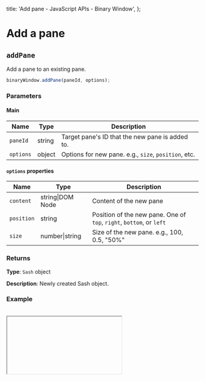 
  title: 'Add pane - JavaScript APIs - Binary Window',
};

# Add a pane

## `addPane`

Add a pane to an existing pane.

```js
binaryWindow.addPane(paneId, options);
```

### Parameters

#### Main

| Name      | Type   | Description                                          |
| --------- | ------ | ---------------------------------------------------- |
| `paneId`  | string | Target pane's ID that the new pane is added to.      |
| `options` | object | Options for new pane. e.g., `size`, `position`, etc. |

#### `options` properties

| Name       | Type             | Description                                                          |
| ---------- | ---------------- | -------------------------------------------------------------------- |
| `content`  | string\|DOM Node | Content of the new pane                                              |
| `position` | string           | Position of the new pane. One of `top`, `right`, `bottom`, or `left` |
| `size`     | number\|string   | Size of the new pane. e.g., 100, 0.5, "50%"                          |

### Returns

**Type**: `Sash` object

**Description**: Newly created Sash object.

### Example

<br />
<IFrame path="add-pane" />

```html
<button id="add-pane">Add pane</button>
<div id="container" style="width: 400px; height: 260px"></div>
```

```js
const bwin = new BinaryWindow({
  fitContainer: true,
  children: [
    { position: 'left', id: 'pane-1', content: 'Pane 1' },
    {
      position: 'right',
      id: 'pane-2',
      content: 'Pane 2',
    },
  ],
});

bwin.mount(document.getElementById('container'));

document.getElementById('add-pane').addEventListener('click', () => {
  bwin.addPane('pane-2', {
    content: Object.assign(document.createElement('em'), { innerHTML: 'Pane 3' }),
    position: 'bottom',
    size: 120,
  });
});
```
